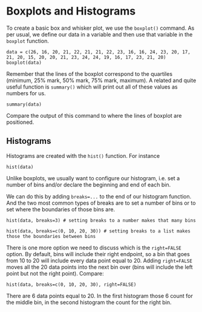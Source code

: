 # Boxplots and Histograms {.unnumbered}

To create a basic box and whisker plot, we use the `boxplot()` command. As per
usual, we define our data in a variable and then use that variable in the
`boxplot` function.

```webr
data = c(26, 16, 20, 21, 22, 21, 21, 22, 23, 16, 16, 24, 23, 20, 17, 21, 20, 15, 20, 20, 21, 23, 24, 24, 19, 16, 17, 23, 21, 20)
boxplot(data)
```

Remember that the lines of the boxplot correspond to the quartiles (minimum,
25% mark, 50% mark, 75% mark, maximum). A related and quite useful function is
`summary()` which will print out all of these values as numbers for us.

```webr
summary(data)
```

Compare the output of this command to where the lines of boxplot are positioned.

## Histograms

Histograms are created with the `hist()` function. For instance

```webr
hist(data)
```

Unlike boxplots, we usually want to configure our histogram, i.e. set a number
of bins and/or declare the beginning and end of each bin.

We can do this by adding `breaks=...` to the end of our histogram function. And
the two most common types of breaks are to set a number of bins or to set where
the boundaries of those bins are.

```webr
hist(data, breaks=3) # setting breaks to a number makes that many bins

hist(data, breaks=c(0, 10, 20, 30)) # setting breaks to a list makes those the boundaries between bins
```

There is one more option we need to discuss which is the `right=FALSE` option.
By default, bins will include their right endpoint, so a bin that goes from
$10$ to $20$ will include every data point equal to $20$. Adding `right=FALSE`
moves all the $20$ data points into the next bin over (bins will include the
left point but not the right point). Compare:

```webr
hist(data, breaks=c(0, 10, 20, 30), right=FALSE)
```

There are $6$ data points equal to $20$. In the first histogram those $6$ count
for the middle bin, in the second histogram the count for the right bin.

